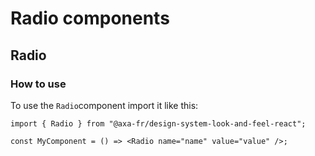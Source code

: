 
<Meta of={RadioStories} />

# Radio components

## Radio

### How to use

To use the `Radio`component import it like this:

```tsx
import { Radio } from "@axa-fr/design-system-look-and-feel-react";

const MyComponent = () => <Radio name="name" value="value" />;
```

<Canvas of={RadioStories.RadioStory} />
<Controls of={RadioStories.RadioStory} />
